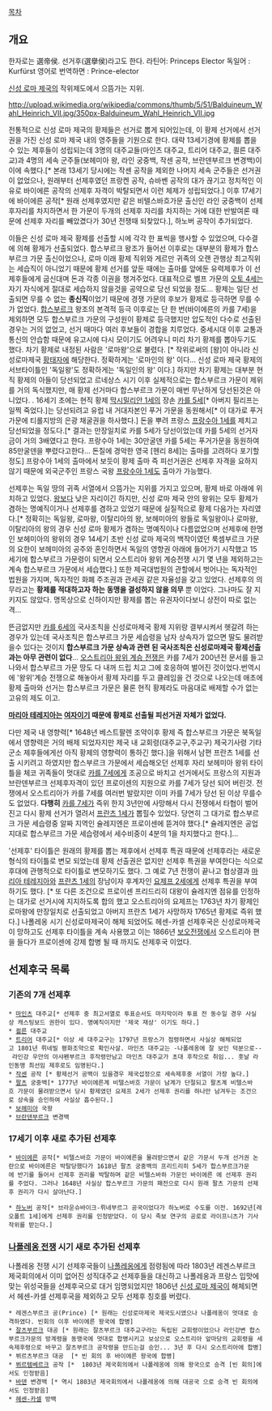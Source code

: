 [[목차]]

== 개요 ==

한자로는 選帝侯. 선거후(選擧侯)라고도 한다.
라틴어: Princeps Elector
독일어 : Kurfürst
영어로 번역하면 : Prince-elector

[[신성 로마 제국]]의 작위제도에서 으뜸가는 지위. 

http://upload.wikimedia.org/wikipedia/commons/thumb/5/51/Balduineum_Wahl_Heinrich_VII.jpg/350px-Balduineum_Wahl_Heinrich_VII.jpg

전통적으로 신성 로마 제국의 황제들은 선거로 뽑게 되어있는데, 이 황제 선거에서 선거권을 가진 신성 로마 제국 내의 영주들을 기원으로 한다. 대략 13세기경에 황제를 뽑을 수 있는 제후들이 성립되는데 3명의 대주교들(마인츠 대주교, 트리어 대주교, 쾰른 대주교)과 4명의 세속 군주들(보헤미아 왕, 라인 궁중백, 작센 공작, 브란덴부르크 변경백)이 이에 속했다.[* 본래 13세기 당시에는 작센 공작을 제외한 나머지 세속 군주들은 선거권이 없었으나, 원래부터 선제후였던 프랑켄 공작, 슈바벤 공작의 대가 끊기고 정치적인 이유로 바이에른 공작의 선제후 자격이 박탈되면서 이런 체제가 성립되었다.]  이후 17세기에 바이에른 공작[* 원래 선제후였지만 같은 비텔스바흐가문 출신인 라인 궁중백이 선제후자리를 차지하면서 한 가문이 두개의 선제후 자리를 차지하는 거에 대한 반발여론 때문에 선제후 자리를 빼았겼다가 30년 전쟁때 되찾았다.], 하노버 공작이 추가되었다.

이들은 신성 로마 제국 황제를 선출할 시에 각각 한 표씩을 행사할 수 있었으며, 다수결에 의해 황제가 선출되었다. 합스부르크 왕조가 들어선 이후로는 대부분의 황제가 합스부르크 가문 출신이었으나, 로마 이래 황제 직위와 게르만 귀족의 오랜 관행상 최고직위는 세습직이 아니었기 때문에 황제 선거를 앞둔 때에는 출마를 앞에둔 유력제후가 이 선제후들에게 굽신대며 돈과 각종 이권을 챙겨주었다. 대표적으로 벨프 가문의 [[오토 4세]]는 자기 자식에게 절대로 세습하지 않을것을 공약으로 당선 되었을 정도... 황제는 일단 선출되면 무를 수 없는 '''종신직'''이었기 때문에 경쟁 가문의 후보가 황제로 등극하면 무를 수가 없었다. [[합스부르크]] 왕조의 본격적 등극 이후로는 단 한 번(바이에른의 카를 7세)을 제외하면 모두 합스부르크 가문의 구성원이 황제로 등극했지만 압도적인 다수로 선출된 경우는 거의 없었고, 선거 때마다 여러 후보들이 경합을 치루었다. 중세시대 이후 교통과 통신의 안습함 때문에 유고시에 다시 모이기도 어려우니 미리 차기 황제를 뽑아두기도 했다. 차기 황제로 내정된 사람은 '로마왕'으로 불렸다. [* 작위로써의 [왕]이 아니라 신성로마제국 [[황태자]]에 해당한다. 정확하게는 '로마인의 왕' 이다... 신성 로마 제국 황제의 서브타이틀인 '독일왕'도 정확하게는 '독일인의 왕' 이다.] 하지만 차기 황제는 대부분 현직 황제의 아들이 당선되었고 르네상스 시기 이후 실제적으로는 합스부르크 가문이 제위를 거의 독식했지만, 매 황제 선거마다 합스부르크 가문이 매번 무난하게 당선된것은 아니었다. . 16세기 초에는 현직 황제 [[막시밀리안 1세]]의 장손 [[카를 5세]][* 아버지 필리프는 일찍 죽었다.]는 당선되려고 유럽 내 거대자본인 푸거 가문을 동원해서[* 이 대가로 푸거가문에 티롤지방의 은광 채굴권을 하사했다.] 돈을 뿌려 프랑스 [[프랑수아 1세]]를 제치고 당선되었을 정도다.[* 결과는 만장일치로 카를 5세가 당선이었는데 카를 5세의 선거자금이 거의 3배였다고 한다. 프랑수아 1세는 30만굴덴 카를 5세는 푸거가문을 동원하여 85만굴덴을 뿌렸다고한다... 돈질에 경악한 영국 [헨리 8세]는 출마를 고려하다 포기할 정도] 
프랑수아 1세의 출마에서 보듯이  황제 출마 즉 피선거권은 선제후 자격을 요하지 않기 때문에 외국군주인 프랑스 국왕 [[프랑수아 1세]]도 출마가 가능했다.

선제후는 독일 땅의 귀족 서열에서 으뜸가는 지위를 가지고 있으며, 황제 바로 아래에 위치하고 있었다. [[왕]]보다 낮은 자리이긴 하지만, 신성 로마 제국 안의 왕위는 모두 황제가 겸하는 명예직이거나 선제후를 겸하고 있었기 때문에 실질적으로 황제 다음가는 자리였다.[* 정확히는 독일왕, 로마왕, 이탈리아의 왕, 보헤미아의 왕들로 독일왕이나 로마왕, 이탈리아의 왕의 경우 신성 로마 황제가 겸하는 명예직이나 다름없었으며 선제후에 한명인 보헤미아의 왕위의 경우 14세기 초반 신성 로마 제국의 백작이였던 룩셈부르크 가문의 요한이 보헤미아의 공주와 혼인하면서 독일의 영향권 아래에 들어가기 시작했고 15세기에 합스부르크 가문령이 되면서 오스트리아 왕위 계승전쟁 시기 몇 년을 제외하고는 계속 합스부르크 가문에서 세습했다.] 또한 제국대법원의 관할에서 벗어나는 독자적인 법원을 가지며, 독자적인 화폐 주조권과 관세권 같은 자율성을 갖고 있었다. 선제후의 의무라고는 '''황제를 적대하고자 하는 동맹을 결성하지 않을 의무''' 뿐 이었다. 그나마도 잘 지키지도 않았다.  명목상으로 신하이지만 황제를 뽑는 유권자이다보니 상전이 따로 없는격...

뜬금없지만 [[카를 6세]]의 국사조칙을 신성로마제국 황제 지위랑 결부시켜서 헷갈려 하는 경우가 있는데 국사조칙은 합스부르크 가문 세습령을 남자 상속자가 없으면 딸도 물려받을수 있다는 것이지 '''합스부르크 가문 상속과 관련 된 국사조칙은 신성로마제국 황제선출과는 아무 관련이 없다'''... [[오스트리아 왕위 계승 전쟁]]은 카를 7세가 200년전 문서를 들고 나와서 합스부르크 가문 땅도 다 내꺼 드립 치고 그에 호응하여 벌어진 것이었다.번역시에 '왕위'계승 전쟁으로 해놓아서 황제 자리를 두고 클레임을 건 것으로 나오는데 애초에 황제 출마와 선거는 합스부르크 가문은 물론 현직 황제라도 마음대로 배제할 수가 없는 고유의 제도 이고.

'''[[마리아 테레지아]]는 [[여자]]이기 때문에 황제로 선출될 피선거권 자체가 없었다.''' 

다만 제국 내 영향력[* 1648년 베스트팔렌 조약이후 황제 즉 합스부르크 가문은 북독일에서 영향력은 거의 배제 되었자지만 제국 내 교회령(대주교구,주교구) 제국기사령 기타 군소 제후들에게선 아직 황제의 영향력이 통하긴 했다.]을 위해서 남편 프란츠 1세를 선출 시키려고 하였지만 합스부르크 가문에서 세습해오던 선제후 자리 보헤미아 왕위 타이틀을 체코 귀족들이 멋대로 [[카를 7세]]에게 조공으로 바치고 선거에서도 프랑스의 지원과 브란덴부르크 선제후자격이 있던  프로이센의 지원으로 카를 7세가 당선 되어 버린것.
전쟁에서 오스트리아가 카를 7세를 여러번 발랐지만 이미 카를 7세가 당선 된 이상 무를수도 없었다. '''다행히''' [[카를 7세]]가 즉위 한지 3년만에 사망해서 다시 전쟁에서 타협이 벌어진고 다시 황제 선거가 열려서 [[프란츠 1세]]가 뽑힐수 있었다. 당연히 그 대가로 합스부르크 가문 세습령중 알짜 지역인 슐레지엔은 프로이센에 뜯겨야 했다.[* 슐레지엔은 공업지대로 합스부르크 가문 세습령에서 세수비중이 4분의 1을 차지했다고 한다.]...

'선제후' 타이틀은 원래의 황제를 뽑는 제후에서 선제후 특권 때문에 선제후라는 새로운 형식의 타이틀로 변모 되었는데 황제 선출권은 없지만 선제후 특권을 부여한다는 식으로 후대에 관행적으로 타이틀로 변모하기도 했다. 그 예로 7년 전쟁이 끝나고 협상결과 [[마리아 테레지아]]와 [[프란츠 1세]]의  장남이자 후계자인 [[요제프 2세]]에게 선제후 특권을 부여 하기도 했다. [* 또 다른  조건으로  프로이센 프리드리히 대왕이 슐레지엔 점유를 인정하는 대가로 선거시에 지지하도록 합의 했고 오스트리아의 요제프는 1763년 차기 황제인 로마왕에 만장일치로 선출되었고 아버지 프란츠 1세가 사망하자 1765년 황제로 즉위 했다.]
나폴레옹 시기 신성로마제국이 해체 되었어도 헤센-카셀 선제후국은 신성로마제국이 망하고도 선제후 타이틀을 계속 사용했고 이는 1866년 [[보오전쟁]]에서 오스트리아 편을 들다가 프로이센에 강제 합병 될 때 까지도 선제후국 이었다.

== 선제후국 목록 ==

=== 기존의 7개 선제후 ===
 * [[마인츠]] 대주교[* 선제후 중 최고서열로 투표순서도 마지막이라 투표 전 동수일 경우 사실상 캐스팅보드 권한이 있다. 명예직이지만 '제국 재상' 이기도 하다.]
 * [[쾰른]] 대주교
 * [[트리어]] 대주교[* 이상 세 대주교구는 1797년 프랑스가 점령하면서 사실상 해체되었고 1801년 뤼네빌 평화조약으로 확인사살. 마인츠 대주교는 -나폴레옹에 잘 보인 덕분으로-- 라인강 우안의 아샤펜부르크 후작령만남고 마인츠 대주교가 초대 후작으로 취임... 훗날 라인동맹 최선임 제후로도 임명된다.] 
 * [[작센]] 공작 [* 황제선거 공백이 있을경우 제국섭정으로 세속제후중 서열이 가장 높다.]
 * [[팔츠]] 궁중백[* 1777년 바이에른계 비텔스바흐 가문이 남계가 단절되고 팔츠계 비텔스바흐 가문이 물려받으면서 당시 황제였던 요제프 2세가 선제후 권리를 하나만 남겨두는 조건으로 상속을 승인하여 사실상 흡수된다.]
 * [[보헤미아]] 국왕
 * [[브란덴부르크]] 변경백


=== 17세기 이후 새로 추가된 선제후 ===
 * [[바이에른]] 공작[* 비텔스바흐 가문이 바이에른을 물려받으면서 같은 가문서 두개 선거권 논란으로 바이에른은 박탈당했다가 1618년 팔츠 궁중백의 프리드리히 5세가 합스부르크가문에 반기를 들어서 선제후 권리를 박탈하며 같은 비텔스바하 가문인 바이에른 에 선제후 권리를 주었다. 그러나 1648년 사실상 합스부르크 가문의 패전으로 다시 원래 팔츠 가문의 선제후 권리가 다시 살아난다.]

 * [[하노버]] 공작[* 브라운슈바이크-뤼네부르그 공국이었다가 하노버로 수도를 이전. 1692년[레오폴트 1세]에게 선제후 권리를 인정받았다. 이 당시 족보 연구의 공로로 라이프니츠가 기사작위를 받는다.]

=== [[나폴레옹 전쟁]] 시기 새로 추가된 선제후 ===
나폴레옹 전쟁 시기 선제후국들이 [[나폴레옹]]에게 점령됨에 따라 1803년 레겐스부르크 제국회의에서 이미 없어진 성직대주교 선제후들을 대신하고 나폴레옹과 프랑스 입맛에 맞는 위성국들을 선제후국으로 대거 임명되었지만 1806년 [[신성 로마 제국]]이 해체되면서 헤센-카셀 선제후국을 제외하고 모두 선제후 칭호를 버렸다.

 * 레겐스부르크 공(Prince) [* 원래는 신성로마제국 제국도시였으나 나폴레옹이 멋대로 승격하였다. 빈회의 이후 바이에른 왕국에 합병]
 * [[잘츠부르크]] 대공 [* 원래는 잘츠부르크 대주교구라는 독립된 교회령이었으나 라인강변 합스부르크가문의 방계령을 동맹국에 멋대로 합병시키고 보상으로 오스트리아 앞마당의 교회령을 세속제후령으로 바꾸고 잘츠부르크 공작령을 만드는걸 승인... 3년 후 다시 오스트리아에 합병]
 * 뷔르츠부르크 대공  [* 빈 회의 후 바이에른 왕국에 합병]
 * [[뷔르템베르크]] 공작 [*  1803년 제국회의에서 나폴레옹에 의해 왕국으로 승격 [빈 회의]에서도 인정받음]
 * [[바덴]] 변경백 [* 역시 1803년 제국회의에서 나폴레옹에 의해 대공국 으로 승격 빈 회의에서도 인정받음]
 * [[헤센-카셀]] 방백
